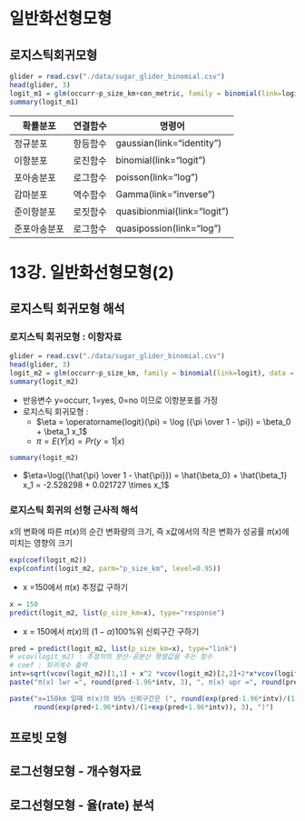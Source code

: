 

# 일반화선형모형

## 로지스틱회귀모형


```r
glider = read.csv("./data/sugar_glider_binomial.csv")
head(glider, 3)
logit_m1 = glm(occurr~p_size_km+con_metric, family = binomial(link=logit), data = glider)
summary(logit_m1)
```



  | 확률분포 | 연결함수 | 명령어 |
  |---|---|---|
  | 정규분포 | 항등함수 | gaussian(link="identity") |
  | 이항분포 | 로진함수 | binomial(link="logit") |
  | 포아송분포 | 로그함수 | poisson(link="log") |
  | 감마분포 | 역수함수 | Gamma(link="inverse") |
  | 준이항분포 | 로짓함수 | quasibionmial(link="logit") |
  | 준포아송분포 | 로그함수 | quasipossion(link="log") |  
  
# 13강. 일반화선형모형(2)

## 로지스틱 회귀모형 해석

### 로지스틱 회귀모형 : 이항자료  
```r
glider = read.csv("./data/sugar_glider_binomial.csv")
head(glider, 3)
logit_m2 = glm(occurr~p_size_km, family = binomial(link=logit), data = glider)
summary(logit_m2)
```

- 반응변수 y=occurr, 1=yes, 0=no 이므로 이항분포를 가정
- 로지스틱 회귀모형 : 
  - $\eta = \operatorname{logit}(\pi) = \log ({\pi \over 1 - \pi}) = \beta_0 + \beta_1 x_1$
  - $\pi = E(Y|x)=Pr(y=1|x)$ 

```r
summary(logit_m2)
```

- $\eta=\log({\hat{\pi} \over 1 - \hat{\pi}}) = \hat{\beta_0} + \hat{\beta_1} x_1 = -2.528298  + 0.021727 \times x_1$

### 로지스틱 회귀의 선형 근사적 해석
x의 변화에 따른 $\pi(x)$의 순간 변화량의 크기, 즉 x값에서의 작은 변화가 성공률 $\pi(x)$에 미치는 영향의 크기 

```r
exp(coef(logit_m2))
exp(confint(logit_m2, parm="p_size_km", level=0.95))
```

- x =150에서 $\pi(x)$ 추정값 구하기

```r
x = 150
predict(logit_m2, list(p_size_km=x), type="response")
```
- x = 150에서 $\pi(x)$의 $(1-\alpha)100$%위 신뢰구간 구하기
```r
pred = predict(logit_m2, list(p_size_km=x), type="link")
# vcov(logit_m2) : 추정치의 분산-공분산 행렬값을 주는 함수
# coef : 회귀계수 출력
intv=sqrt(vcov(logit_m2)[1,1] + x^2 *vcov(logit_m2)[2,2]+2*x*vcov(logit_m2)[2,1])
paste("π(x) lwr =", round(pred-1.96*intv, 3), ", π(x) upr =", round(pred+1.96*intv, 3))

paste("x=150km 일때 π(x)의 95% 신뢰구간은 (", round(exp(pred-1.96*intv)/(1+exp(pred-1.96*intv)), 3), ",",
      round(exp(pred+1.96*intv)/(1+exp(pred+1.96*intv)), 3), ")")
```


## 프로빗 모형

## 로그선형모형 - 개수형자료 

## 로그선형모형 - 율(rate) 분석
